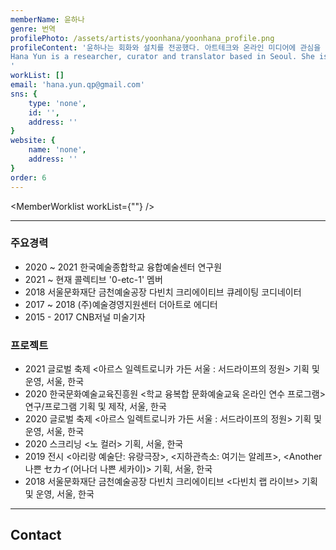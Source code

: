 ```yaml
---
memberName: 윤하나
genre: 번역
profilePhoto: /assets/artists/yoonhana/yoonhana_profile.png
profileContent: '윤하나는 회화와 설치를 전공했다. 아트테크와 온라인 미디어에 관심을 바탕으로 미술 저널리즘, 문화기획, 국제교류, 번역 등 동시대 문화예술계 전반을 관조하며 활동하고 있다. <br />
Hana Yun is a researcher, curator and translator based in Seoul. She is currently focused on decentralization and the digital landscape which has transformed how we interact with art.
'
workList: []
email: 'hana.yun.qp@gmail.com'
sns: {
	type: 'none',
	id: '',
	address: ''
}
website: {
	name: 'none',
	address: ''
}
order: 6
---
```

<MemberProfile picture={profilePhoto} content={profileContent}/>

<MemberWorklist workList={""} />

---
### 주요경력
- 2020 ~ 2021 한국예술종합학교 융합예술센터 연구원
- 2021 ~ 현재 콜렉티브 '0-etc-1' 멤버
- 2018 서울문화재단 금천예술공장 다빈치 크리에이티브 큐레이팅 코디네이터
- 2017 ~ 2018 (주)예술경영지원센터 더아트로 에디터
- 2015 - 2017 CNB저널 미술기자

### 프로젝트
- 2021 글로벌 축제 <아르스 일렉트로니카 가든 서울 : 서드라이프의 정원\> 기획 및 운영, 서울, 한국
- 2020 한국문화예술교육진흥원 <학교 융복합 문화예술교육 온라인 연수 프로그램\> 연구/프로그램 기획 및 제작, 서울, 한국
- 2020 글로벌 축제 <아르스 일렉트로니카 가든 서울 : 서드라이프의 정원\> 기획 및 운영, 서울, 한국
- 2020 스크리닝 <노 컬러\> 기획, 서울, 한국
- 2019 전시 <아리랑 예술단: 유랑극장\>, <지하관측소: 여기는 알레프\>, <Another 나쁜 セカイ(어나더 나쁜 세카이)\> 기획, 서울, 한국
- 2018 서울문화재단 금천예술공장 다빈치 크리에이티브 <다빈치 랩 라이브\> 기획 및 운영, 서울, 한국

---
## Contact
<MemberContact email={email} sns={sns} website={website} />


